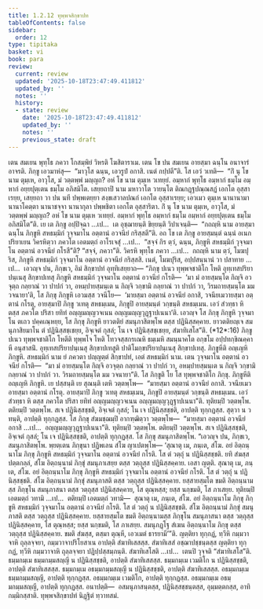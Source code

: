 ```yaml
---
title: 1.2.12 ทุพฺพจสิกฺขาปท
tableOfContents: false
sidebar:
  order: 12
type: tipitaka
basket: vi
book: para
review:
  current: review
  updated: '2025-10-18T23:47:49.411812'
  updated_by: ''
  notes: ''
  history:
  - state: review
    date: '2025-10-18T23:47:49.411812'
    updated_by: ''
    notes: ''
    previous_state: draft
---
```



<DynamicBreadcrumb />


<ReviewStatus review={frontmatter.review} showDetails={true} />

<HypothesisAnnotation frontmatter={frontmatter} />

<Division number="424" book="para" e="ch" v="1" p="271">

<Paragraph number="1729" book="para">
เตน สมเยน พุทฺโธ ภควา โกสมฺพิยํ วิหรติ โฆสิตาราเม. เตน โข ปน สมเยน อายสฺมา ฉนฺโน อนาจารํ อาจรติ. ภิกฺขู เอวมาหํสุ—  “มาวุโส ฉนฺน, เอวรูปํ อกาสิ. เนตํ กปฺปตี”ติ. โส เอวํ วเทติ—  “กิํ นุ โข นาม ตุมฺเห, อาวุโส, มํ วตฺตพฺพํ มญฺญถ? อหํ โข นาม ตุมฺเห วเทยฺยํ. อมฺหากํ พุทฺโธ อมฺหากํ ธมฺโม อมฺหากํ อยฺยปุตฺเตน ธมฺโม อภิสมิโต. เสยฺยถาปิ นาม มหาวาโต วายนฺโต ติณกฏฺฐปณฺณสฏํ เอกโต อุสฺสาเรยฺย, เสยฺยถา วา ปน นที ปพฺพเตยฺยา สงฺขเสวาลปณกํ เอกโต อุสฺสาเรยฺย; เอวเมว ตุมฺเห นานานามา นานาโคตฺตา นานาชจฺจา นานากุลา ปพฺพชิตา เอกโต อุสฺสาริตา. กิํ นุ โข นาม ตุมฺเห, อาวุโส, มํ วตฺตพฺพํ มญฺญถ? อหํ โข นาม ตุมฺเห วเทยฺยํ. อมฺหากํ พุทฺโธ อมฺหากํ ธมฺโม อมฺหากํ อยฺยปุตฺเตน ธมฺโม อภิสมิโต”ติ. เย เต ภิกฺขู อปฺปิจฺฉา …เป…  เต อุชฺฌายนฺติ ขิยฺยนฺติ วิปาเจนฺติ—  “กถญฺหิ นาม อายสฺมา ฉนฺโน ภิกฺขูหิ สหธมฺมิกํ วุจฺจมาโน อตฺตานํ อวจนียํ กริสฺสตี”ติ.
</Paragraph>

<Paragraph number="1730" book="para">
อถ โข เต ภิกฺขู อายสฺมนฺตํ ฉนฺนํ อเนกปริยาเยน วิครหิตฺวา ภควโต เอตมตฺถํ อาโรเจสุํ …เป…  “สจฺจํ กิร ตฺวํ, ฉนฺน, ภิกฺขูหิ สหธมฺมิกํ วุจฺจมาโน อตฺตานํ อวจนียํ กโรสี”ติ? “สจฺจํ, ภควา”ติ. วิครหิ พุทฺโธ ภควา …เป…  กถญฺหิ นาม ตฺวํ, โมฆปุริส, ภิกฺขูหิ สหธมฺมิกํ วุจฺจมาโน อตฺตานํ อวจนียํ กริสฺสสิ. เนตํ, โมฆปุริส, อปฺปสนฺนานํ วา ปสาทาย …เป…  เอวญฺจ ปน, ภิกฺขเว, อิมํ สิกฺขาปทํ อุทฺทิเสยฺยาถ—
</Paragraph>

</Division>
<Division number="425" book="para" e="ch" v="1" p="271">

<Paragraph number="1731" book="para">
<Emphasis>“ภิกฺขุ ปเนว ทุพฺพจชาติโก โหติ อุทฺเทสปริยาปนฺเนสุ สิกฺขาปเทสุ ภิกฺขูหิ สหธมฺมิกํ วุจฺจมาโน อตฺตานํ อวจนียํ กโรติ—  ‘มา มํ อายสฺมนฺโต กิญฺจิ อวจุตฺถ กลฺยาณํ วา ปาปกํ วา, อหมฺปายสฺมนฺเต น กิญฺจิ วกฺขามิ กลฺยาณํ วา ปาปกํ วา, วิรมถายสฺมนฺโต มม วจนายา’ติ, โส ภิกฺขุ ภิกฺขูหิ เอวมสฺส วจนีโย—  ‘มายสฺมา อตฺตานํ อวจนียํ อกาสิ, วจนียเมวายสฺมา อตฺตานํ กโรตุ, อายสฺมาปิ ภิกฺขู วเทตุ สหธมฺเมน, ภิกฺขูปิ อายสฺมนฺตํ วกฺขนฺติ สหธมฺเมน. เอวํ สํวทฺธา หิ ตสฺส ภควโต ปริสา ยทิทํ อญฺญมญฺญวจเนน อญฺญมญฺญวุฏฺฐาปเนนา’ติ. เอวญฺจ โส ภิกฺขุ ภิกฺขูหิ วุจฺจมาโน ตเถว ปคฺคเณฺหยฺย, โส ภิกฺขุ ภิกฺขูหิ ยาวตติยํ สมนุภาสิตพฺโพ ตสฺส ปฏินิสฺสคฺคาย. ยาวตติยญฺเจ สมนุภาสิยมาโน ตํ ปฏินิสฺสชฺเชยฺย, อิจฺเจตํ กุสลํ; โน เจ ปฏินิสฺสชฺเชยฺย, สํฆาทิเสโส”</Emphasis>ติ. (*12*:<Emphasis>16</Emphasis>)
</Paragraph>

</Division>
<Division number="426" book="para" e="ch" v="1" p="272">

<Paragraph number="1732" book="para">
<Emphasis>ภิกฺขู ปเนว ทุพฺพจชาติโก โหตี</Emphasis>ติ ทุพฺพโจ โหติ โทวจสฺสกรเณหิ ธมฺเมหิ สมนฺนาคโต อกฺขโม อปฺปทกฺขิณคฺคาหี อนุสาสนิํ.
</Paragraph>

<Paragraph number="1733" book="para">
<Emphasis>อุทฺเทสปริยาปนฺเนสุ สิกฺขาปเทสู</Emphasis>ติ ปาติโมกฺขปริยาปนฺเนสุ สิกฺขาปเทสุ.
</Paragraph>

<Paragraph number="1734" book="para">
<Emphasis>ภิกฺขูหี</Emphasis>ติ อญฺเญหิ ภิกฺขูหิ.
</Paragraph>

<Paragraph number="1735" book="para">
<Emphasis>สหธมฺมิกํ</Emphasis> นาม ยํ ภควตา ปญฺญตฺตํ สิกฺขาปทํ, เอตํ สหธมฺมิกํ นาม.
</Paragraph>

<Paragraph number="1736" book="para">
เตน วุจฺจมาโน อตฺตานํ อวจนียํ กโรติ—  “มา มํ อายสฺมนฺโต กิญฺจิ อวจุตฺถ กลฺยาณํ วา ปาปกํ วา, อหมฺปายสฺมนฺเต น กิญฺจิ วกฺขามิ กลฺยาณํ วา ปาปกํ วา. วิรมถายสฺมนฺโต มม วจนายา”ติ.
</Paragraph>

<Paragraph number="1737" book="para">
<Emphasis>โส ภิกฺขู</Emphasis>ติ โย โส ทุพฺพจชาติโก ภิกฺขุ.
</Paragraph>

<Paragraph number="1738" book="para">
<Emphasis>ภิกฺขูหี</Emphasis>ติ อญฺเญหิ ภิกฺขูหิ. เย ปสฺสนฺติ เย สุณนฺติ เตหิ วตฺตพฺโพ—  “มายสฺมา อตฺตานํ อวจนียํ อกาสิ. วจนียเมว อายสฺมา อตฺตานํ กโรตุ. อายสฺมาปิ ภิกฺขู วเทตุ สหธมฺเมน, ภิกฺขูปิ อายสฺมนฺตํ วกฺขนฺติ สหธมฺเมน. เอวํ สํวทฺธา หิ ตสฺส ภควโต ปริสา ยทิทํ อญฺญมญฺญวจเนน อญฺญมญฺญวุฏฺฐาปเนนา”ติ. ทุติยมฺปิ วตฺตพฺโพ. ตติยมฺปิ วตฺตพฺโพ. สเจ ปฏินิสฺสชฺชติ, อิจฺเจตํ กุสลํ; โน เจ ปฏินิสฺสชฺชติ, อาปตฺติ ทุกฺกฏสฺส. สุตฺวา น วทนฺติ, อาปตฺติ ทุกฺกฏสฺส. โส ภิกฺขุ สํฆมชฺฌมฺปิ อากฑฺฒิตฺวา วตฺตพฺโพ—  “มายสฺมา อตฺตานํ อวจนียํ อกาสิ …เป…  อญฺญมญฺญวุฏฺฐาปเนนา”ติ. ทุติยมฺปิ วตฺตพฺโพ. ตติยมฺปิ วตฺตพฺโพ. สเจ ปฏินิสฺสชฺชติ, อิจฺเจตํ กุสลํ; โน เจ ปฏินิสฺสชฺชติ, อาปตฺติ ทุกฺกฏสฺส. โส ภิกฺขุ สมนุภาสิตพฺโพ. “เอวญฺจ ปน, ภิกฺขเว, สมนุภาสิตพฺโพ. พฺยตฺเตน ภิกฺขุนา ปฏิพเลน สํโฆ ญาเปตพฺโพ—
</Paragraph>

</Division>
<Division number="427" book="para" e="ch" v="1" p="273">

<Paragraph number="1739" book="para">
‘สุณาตุ เม, ภนฺเต, สํโฆ. อยํ อิตฺถนฺนาโม ภิกฺขุ ภิกฺขูหิ สหธมฺมิกํ วุจฺจมาโน อตฺตานํ อวจนียํ กโรติ. โส ตํ วตฺถุํ น ปฏินิสฺสชฺชติ. ยทิ สํฆสฺส ปตฺตกลฺลํ, สํโฆ อิตฺถนฺนามํ ภิกฺขุํ สมนุภาเสยฺย ตสฺส วตฺถุสฺส ปฏินิสฺสคฺคาย. เอสา ญตฺติ.
</Paragraph>

<Paragraph number="1740" book="para">
สุณาตุ เม, ภนฺเต, สํโฆ. อยํ อิตฺถนฺนาโม ภิกฺขุ ภิกฺขูหิ สหธมฺมิกํ วุจฺจมาโน อตฺตานํ อวจนียํ กโรติ. โส ตํ วตฺถุํ น ปฏินิสฺสชฺชติ. สํโฆ อิตฺถนฺนามํ ภิกฺขุํ สมนุภาสติ ตสฺส วตฺถุสฺส ปฏินิสฺสคฺคาย. ยสฺสายสฺมโต ขมติ อิตฺถนฺนามสฺส ภิกฺขุโน สมนุภาสนา ตสฺส วตฺถุสฺส ปฏินิสฺสคฺคาย, โส ตุณฺหสฺส; ยสฺส นกฺขมติ, โส ภาเสยฺย.
</Paragraph>

<Paragraph number="1741" book="para">
ทุติยมฺปิ เอตมตฺถํ วทามิ …เป…  ตติยมฺปิ เอตมตฺถํ วทามิ—  สุณาตุ เม, ภนฺเต, สํโฆ. อยํ อิตฺถนฺนาโม ภิกฺขุ ภิกฺขูหิ สหธมฺมิกํ วุจฺจมาโน อตฺตานํ อวจนียํ กโรติ. โส ตํ วตฺถุํ น ปฏินิสฺสชฺชติ. สํโฆ อิตฺถนฺนามํ ภิกฺขุํ สมนุภาสติ ตสฺส วตฺถุสฺส ปฏินิสฺสคฺคาย. ยสฺสายสฺมโต ขมติ อิตฺถนฺนามสฺส ภิกฺขุโน สมนุภาสนา ตสฺส วตฺถุสฺส ปฏินิสฺสคฺคาย, โส ตุณฺหสฺส; ยสฺส นกฺขมติ, โส ภาเสยฺย.
</Paragraph>

<Paragraph number="1742" book="para">
สมนุภฏฺโฐ สํเฆน อิตฺถนฺนาโม ภิกฺขุ ตสฺส วตฺถุสฺส ปฏินิสฺสคฺคาย. ขมติ สํฆสฺส, ตสฺมา ตุณฺหี, เอวเมตํ ธารยามี’”ติ.
</Paragraph>

</Division>
<Division number="428" book="para" e="ch" v="1" p="273">

<Paragraph number="1743" book="para">
ญตฺติยา ทุกฺกฏํ, ทฺวีหิ กมฺมวาจาหิ ถุลฺลจฺจยา, กมฺมวาจาปริโยสาเน อาปตฺติ สํฆาทิเสสสฺส. สํฆาทิเสสํ อชฺฌาปชฺชนฺตสฺส ญตฺติยา ทุกฺกฏํ, ทฺวีหิ กมฺมวาจาหิ ถุลฺลจฺจยา ปฏิปฺปสฺสมฺภนฺติ.
</Paragraph>

<Paragraph number="1744" book="para">
<Emphasis>สํฆาทิเสโส</Emphasis>ติ …เป…  เตนปิ วุจฺจติ “สํฆาทิเสโส”ติ.
</Paragraph>

</Division>
<Division number="429" book="para" e="ch" v="1" p="273">

<Paragraph number="1745" book="para">
ธมฺมกมฺเม ธมฺมกมฺมสญฺญี น ปฏินิสฺสชฺชติ, อาปตฺติ สํฆาทิเสสสฺส.
</Paragraph>

<Paragraph number="1746" book="para">
ธมฺมกมฺเม เวมติโก น ปฏินิสฺสชฺชติ, อาปตฺติ สํฆาทิเสสสฺส.
</Paragraph>

<Paragraph number="1747" book="para">
ธมฺมกมฺเม อธมฺมกมฺมสญฺญี น ปฏินิสฺสชฺชติ, อาปตฺติ สํฆาทิเสสสฺส.
</Paragraph>

<Paragraph number="1748" book="para">
อธมฺมกมฺเม ธมฺมกมฺมสญฺญี, อาปตฺติ ทุกฺกฏสฺส.
</Paragraph>

<Paragraph number="1749" book="para">
อธมฺมกมฺเม เวมติโก, อาปตฺติ ทุกฺกฏสฺส.
</Paragraph>

<Paragraph number="1750" book="para">
อธมฺมกมฺเม อธมฺมกมฺมสญฺญี, อาปตฺติ ทุกฺกฏสฺส.
</Paragraph>

</Division>
<Division number="430" book="para" e="ch" v="1" p="274">

<Paragraph number="1751" book="para">
อนาปตฺติ—  อสมนุภาสนฺตสฺส, ปฏินิสฺสชฺชนฺตสฺส, อุมฺมตฺตกสฺส, อาทิกมฺมิกสฺสาติ.

</Paragraph>
</Division>

<Paragraph number="1752" type="center" book="para">
ทุพฺพจสิกฺขาปทํ นิฏฺฐิตํ ทฺวาทสมํ.
</Paragraph>